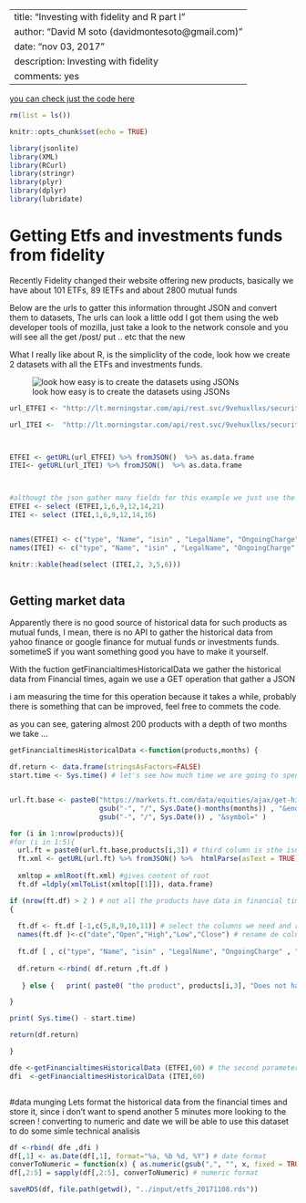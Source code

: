 
---
title: "Investing with fidelity and R part I"
author: "David M soto (davidmontesoto@gmail.com)"
date: "nov 03, 2017"
description: Investing with fidelity
comments: yes
---


[you can check just the code here ](https://github.com/DavidMSoto/blog/blob/master/mfunds/code/ScrapingFidelity.R)


```r
rm(list = ls())

knitr::opts_chunk$set(echo = TRUE)

library(jsonlite)  
library(XML)       
library(RCurl)     
library(stringr)   
library(plyr)      
library(dplyr)     
library(lubridate) 

```





# Getting Etfs and investments funds from fidelity #

Recently Fidelity changed their website offering new products, 
basically we have about 101 ETFs, 89 IETFs and about 2800 mutual funds

Below are the urls to gatter this information throught JSON and convert them to datasets, 
The urls can look a little odd I got them using the web developer tools of mozilla, 
just take a look to the network console and you will see all the get /post/ put .. etc that the new 

What I really like about R, is the simpliclity of the code, look how we create 2 datasets with all the ETFs and investments funds.

![look how easy is to create the datasets using JSONs](http://www.fillmurray.com/600/400)


```r


url_ETFEI <- "http://lt.morningstar.com/api/rest.svc/9vehuxllxs/security/screener?page=1&pageSize=1000&sortOrder=LegalName%20asc&outputType=json&version=1&languageId=en-GB&currencyId=GBP&universeIds=ETEXG$XLON_3518|ETALL$$ALL_3518&securityDataPoints=SecId|Name|TenforeId|holdingTypeId|isin|sedol|QR_MonthDate|LegalName|Yield_M12|OngoingCharge|StarRatingM255|CustomCategoryId3Name|CollectedSRRI|QR_GBRReturnM12_5|QR_GBRReturnM12_4|QR_GBRReturnM12_3|QR_GBRReturnM12_2|QR_GBRReturnM12_1|CustomMinimumPurchaseAmount|GBRReturnM0|GBRReturnM12|GBRReturnM36|GBRReturnM60|GBRReturnM120&subUniverseId=ETFEI"

url_ITEI <-  "http://lt.morningstar.com/api/rest.svc/9vehuxllxs/security/screener?page=1&pageSize=1000&sortOrder=LegalName%20asc&outputType=json&version=1&languageId=en-GB&currencyId=GBP&universeIds=FCGBR%24%24ALL_3519&securityDataPoints=SecId%7CName%7CTenforeId%7CholdingTypeId%7Cisin%7Csedol%7CQR_MonthDate%7CLegalName%7CYield_M12%7CAnnualReportOngoingCharge%7CStarRatingM255%7CCustomCategoryId3Name%7CQR_GBRReturnM12_5%7CQR_GBRReturnM12_4%7CQR_GBRReturnM12_3%7CQR_GBRReturnM12_2%7CQR_GBRReturnM12_1%7CCustomMinimumPurchaseAmount%7CGBRReturnM0%7CGBRReturnM12%7CGBRReturnM36%7CGBRReturnM60%7CGBRReturnM120&filters=&term=&subUniverseId=ITEI"



ETFEI <- getURL(url_ETFEI) %>% fromJSON()  %>% as.data.frame
ITEI<- getURL(url_ITEI) %>% fromJSON()  %>% as.data.frame 



#althougt the json gather many fields for this example we just use the below columns
ETFEI <- select (ETFEI,1,6,9,12,14,21)
ITEI <- select (ITEI,1,6,9,12,14,16)


names(ETFEI) <- c("type", "Name", "isin" , "LegalName", "OngoingCharge" , "category")
names(ITEI) <- c("type", "Name", "isin" , "LegalName", "OngoingCharge" , "category")

knitr::kable(head(select (ITEI,2, 3,5,6)))



```

## Getting market data 

Apparently there is no good source of historical data for such  products as mutual funds,
I mean, there is no API to gather the historical data from yahoo finance or google finance for mutual funds or investments funds.
sometimeS if you want something good you have to make it yourself. 

With the fuction getFinancialtimesHistoricalData we gather the historical data from  Financial times, again we use a GET operation that gather a JSON

i am measuring the time for this operation because it takes a while, probably there is something that can be improved, feel free to commets the code. 

as you can see, gatering almost 200 products with a depth of two months we take ... 


```r


getFinancialtimesHistoricalData <-function(products,months) {

df.return <- data.frame(stringsAsFactors=FALSE) 
start.time <- Sys.time() # let's see how much time we are going to spend in this 


url.ft.base <- paste0("https://markets.ft.com/data/equities/ajax/get-historical-prices?startDate=", 
                      gsub("-", "/", Sys.Date()-months(months)) , "&endDate=", 
                      gsub("-", "/", Sys.Date()) , "&symbol=" )

for (i in 1:nrow(products)){
#for (i in 1:5){
  url.ft = paste0(url.ft.base,products[i,3]) # third column is sthe isnn
  ft.xml <- getURL(url.ft) %>% fromJSON() %>%  htmlParse(asText = TRUE) 
  
  xmltop = xmlRoot(ft.xml) #gives content of root
  ft.df =ldply(xmlToList(xmltop[[1]]), data.frame) 

if (nrow(ft.df) > 2 ) # not all the products have data in financial times, 
{
  
  ft.df <- ft.df [-1,c(5,8,9,10,11)] # select the columns we need and remove the first row
  names(ft.df )<-c("date","Open","High","Low","Close") # rename de columms
  
  ft.df [ , c("type", "Name", "isin" , "LegalName", "OngoingCharge" , "category") ] <-  products [ i,] 
  
  df.return <-rbind( df.return ,ft.df )
 
   } else {   print( paste0( "the product", products[i,3], "Does not have any data in financial times API")) }

}

print( Sys.time() - start.time)

return(df.return)

}

dfe <-getFinancialtimesHistoricalData (ETFEI,60) # the second parameter is the number of months
dfi  <-getFinancialtimesHistoricalData (ITEI,60)



```


#data munging
Lets format the historical data from the financial times and store it, since i don't want to spend another 5 minutes more looking to the screen !
converting to numeric and date we will be able to use this dataset to do some simle technical analisis

```r

df <-rbind( dfe ,dfi )
df[,1] <- as.Date(df[,1], format="%a, %b %d, %Y") # date format
converToNumeric = function(x) { as.numeric(gsub(",", "", x, fixed = TRUE)) }
df[,2:5] = sapply(df[,2:5], converToNumeric) # numeric format

saveRDS(df, file.path(getwd(), "../input/etfs_20171108.rds"))

```


